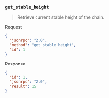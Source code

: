 ### `get_stable_height`

> Retrieve current stable height of the chain.

Request

```json
{
  "jsonrpc": "2.0",
  "method": "get_stable_height",
  "id": 1
}
```

Response

```json
{
  "id": 1,
  "jsonrpc": "2.0",
  "result": 15
}
```
